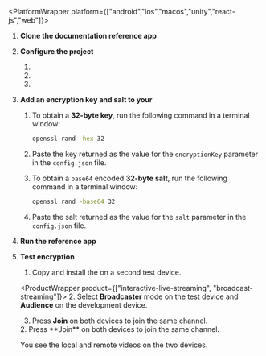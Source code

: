 
<PlatformWrapper platform={["android","ios","macos","unity","react-js","web"]}>

1. **Clone the documentation reference app**

    <CloneProj />

1. **Configure the project**

    1. <OpenConfig/>
    1. <SetAppId/>
    1. <SetAuthenticationMethod/>

1.  **Add an encryption key and salt to your <Vpl k="CLIENT" />**

    1.  To obtain a **32-byte key**, run the following command in a terminal window:

        ```bash
        openssl rand -hex 32
        ```

    1.  Paste the key returned as the value for the `encryptionKey` parameter in the `config.json` file.

    1.  To obtain a `base64` encoded  **32-byte salt**, run the following command in a terminal window:

        ```bash
        openssl rand -base64 32
        ```

    1.  Paste the salt returned as the value for the `salt` parameter in the `config.json` file.

1. **Run the reference app**

    <RunApp/>

1. **Test encryption**

    1.  Copy and install the <Vpl k="CLIENT" /> on a second test device.

    <ProductWrapper product={["interactive-live-streaming", "broadcast-streaming"]}>
    2. Select **Broadcaster** mode on the test device and **Audience** on the development device.

    3.  Press **Join** on both devices to join the same channel.
    </ProductWrapper>

    <ProductWrapper product="video-calling, voice-calling">
    2.  Press **Join** on both devices to join the same channel.
    </ProductWrapper>

    You see the local and remote videos on the two devices.

</PlatformWrapper>